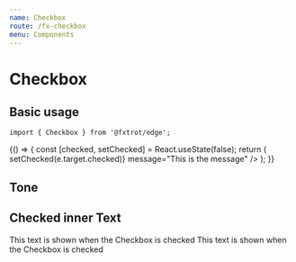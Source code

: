 ```yaml
---
name: Checkbox
route: /fx-checkbox
menu: Components
---
```



# Checkbox

## Basic usage

```tsx
import { Checkbox } from '@fxtrot/edge';
```

<Playground>
  {() => {
    const [checked, setChecked] = React.useState(false);
    return (
      <Checkbox
        label="Subscribe to news"
        checked={checked}
        onChange={(e) => setChecked(e.target.checked)}
        message="This is the message"
      />
    );
  }}
</Playground>

## Tone

<Playground>
  <Stack>
    <Checkbox label="No tone" message="Normal tone" />
    <Checkbox label="Positive tone" message="Positive tone" tone="positive" />
    <Checkbox label="Critical tone" message="Critical tone" tone="critical" />
  </Stack>
</Playground>

## Checked inner Text

<Playground>
  <Stack>
    <Checkbox
      label="With some additional text"
      message="It is recommended to not use message with children text"
      checked={false}
    >
      <Text>This text is shown when the Checkbox is checked</Text>
    </Checkbox>
    <Checkbox label="With some additional text" checked={true}>
      <Text>This text is shown when the Checkbox is checked</Text>
    </Checkbox>
  </Stack>
</Playground>
